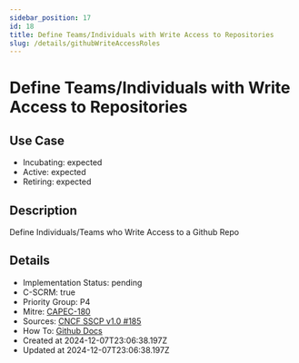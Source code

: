 ```yaml
---
sidebar_position: 17
id: 18
title: Define Teams/Individuals with Write Access to Repositories
slug: /details/githubWriteAccessRoles
---
```


# Define Teams/Individuals with Write Access to Repositories

## Use Case
- Incubating: expected
- Active: expected
- Retiring: expected

## Description

Define Individuals/Teams who Write Access to a Github Repo

## Details
- Implementation Status: pending
- C-SCRM: true
- Priority Group: P4
- Mitre: [CAPEC-180](https://capec.mitre.org/data/definitions/180.html)
- Sources: [CNCF SSCP v1.0 #185](https://github.com/cncf/tag-security/blob/main/supply-chain-security/supply-chain-security-paper/sscsp.md#define-individualsteams-that-are-responsible-for-code-in-a-repository-and-associated-coding-conventions)
- How To: [Github Docs](https://docs.github.com/en/organizations/managing-user-access-to-your-organizations-repositories/managing-repository-roles/repository-roles-for-an-organization)
- Created at 2024-12-07T23:06:38.197Z
- Updated at 2024-12-07T23:06:38.197Z

